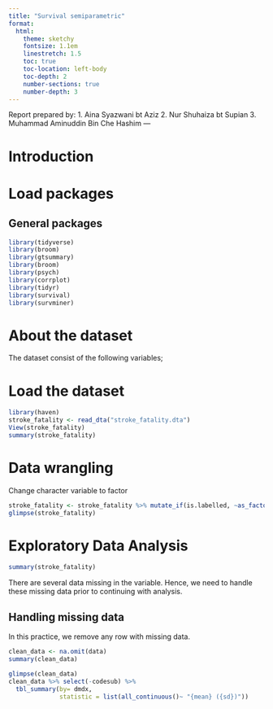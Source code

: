 ---
title: "Survival semiparametric"
format:
  html:
    theme: sketchy
    fontsize: 1.1em
    linestretch: 1.5
    toc: true
    toc-location: left-body
    toc-depth: 2
    number-sections: true
    number-depth: 3
---

Report prepared by: 1. Aina Syazwani bt Aziz 2. Nur Shuhaiza bt Supian 3. Muhammad Aminuddin Bin Che Hashim ---

# Introduction

# Load packages

## General packages

```{r}
library(tidyverse)
library(broom)
library(gtsummary)
library(broom)
library(psych)
library(corrplot)
library(tidyr)
library(survival)
library(survminer)
```

# About the dataset

The dataset consist of the following variables;

# Load the dataset

```{r}
library(haven)
stroke_fatality <- read_dta("stroke_fatality.dta")
View(stroke_fatality)
summary(stroke_fatality)
```

# Data wrangling

Change character variable to factor

```{r}
stroke_fatality <- stroke_fatality %>% mutate_if(is.labelled, ~as_factor(.))
glimpse(stroke_fatality)

```

# Exploratory Data Analysis

```{r}
summary(stroke_fatality)
```

There are several data missing in the variable. Hence, we need to handle these missing data prior to continuing with analysis.

## Handling missing data

In this practice, we remove any row with missing data.

```{r}
clean_data <- na.omit(data)
summary(clean_data)
```

```{r}
glimpse(clean_data)
clean_data %>% select(-codesub) %>% 
  tbl_summary(by= dmdx,
              statistic = list(all_continuous()~ "{mean} ({sd})"))
```
